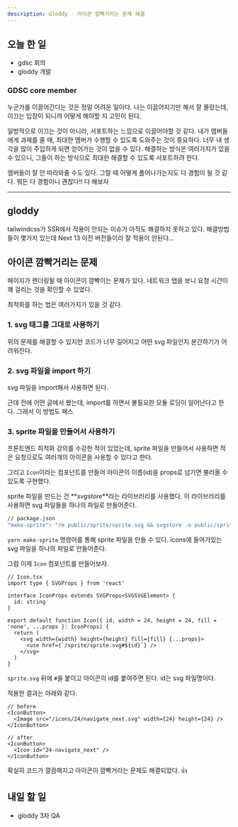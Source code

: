 ```yaml
---
description: Gloddy - 아이콘 깜빡거리는 문제 해결
---
```


## 오늘 한 일

- gdsc 회의
- gloddy 개발

### GDSC core member

누군가를 이끌어간다는 것은 정말 어려운 일이다. 나는 이끌어지기만 해서 잘 몰랐는데, 이끄는 입장이 되니까 어떻게 해야할 지 고민이 된다.

일방적으로 이끄는 것이 아니라, 서포트하는 느낌으로 이끌어야할 것 같다. 내가 멤버들에게 과제를 줄 때, 최대한 멤버가 수행할 수 있도록 도와주는 것이 중요하다. 너무 내 생각을 많이 주입하게 되면 얻어가는 것이 없을 수 있다. 해결하는 방식은 여러가지가 있을 수 있으니, 그들이 하는 방식으로 최대한 해결할 수 있도록 서포트하려 한다.

멤버들이 잘 안 따라와줄 수도 있다. 그럴 때 어떻게 풀어나가는지도 다 경험이 될 것 같다. 뭐든 다 경험이니 괜찮다!! 다 해보자

---

## gloddy

tailwindcss가 SSR에서 적용이 안되는 이슈가 아직도 해결하지 못하고 있다. 해결방법들이 몇가지 있는데 Next 13 이전 버전들이라 잘 적용이 안된다...

## 아이콘 깜빡거리는 문제

페이지가 렌더링될 때 아이콘이 깜빡이는 문제가 있다. 네트워크 탭을 보니 요청 시간이 꽤 걸리는 것을 확인할 수 있었다.

최적화를 하는 법은 여러가지가 있을 것 같다.

### 1. svg 태그를 그대로 사용하기

위의 문제를 해결할 수 있지만 코드가 너무 길어지고 어떤 svg 파일인지 분간하기가 어려워진다.

### 2. svg 파일을 import 하기

svg 파일을 import해서 사용하면 된다.

근데 전에 어떤 글에서 봤는데, import를 하면서 불필요한 모듈 로딩이 일어난다고 한다. 그래서 이 방법도 패스

### 3. sprite 파일을 만들어서 사용하기

프론트엔드 최적화 강의를 수강한 적이 있었는데, sprite 파일을 만들어서 사용하면 적은 요청으로도 여러개의 아이콘을 사용할 수 있다고 한다.

그리고 `Icon`이라는 컴포넌트를 만들어 아이콘의 이름(id)을 props로 넘기면 불러올 수 있도록 구현했다.

sprite 파일을 만드는 건 **_svgstore_**라는 라이브러리를 사용했다. 이 라이브러리를 사용하면 svg 파일들을 하나의 파일로 만들어준다.

```bash
// package.json
"make-sprite": "rm public/sprite/sprite.svg && svgstore -o public/sprite/sprite.svg public/sprite/icons/**/*.svg"
```

`yarn make-sprite` 명령어를 통해 sprite 파일을 만들 수 있다. icons에 들어가있는 svg 파일을 하나의 파일로 만들어준다.

그럼 이제 `Icon` 컴포넌트를 만들어보자.

```tsx
// Icon.tsx
import type { SVGProps } from 'react'

interface IconProps extends SVGProps<SVGSVGElement> {
  id: string
}

export default function Icon({ id, width = 24, height = 24, fill = 'none', ...props }: IconProps) {
  return (
    <svg width={width} height={height} fill={fill} {...props}>
      <use href={`/sprite/sprite.svg#${id}`} />
    </svg>
  )
}
```

`sprite.svg` 뒤에 `#`을 붙이고 아이콘의 id를 붙여주면 된다. id는 svg 파일명이다.

적용한 결과는 아래와 같다.

```tsx
// before
<IconButton>
  <Image src="/icons/24/navigate_next.svg" width={24} height={24} />
</IconButton>

// after
<IconButton>
  <Icon id="24-navigate_next" />
</IconButton>
```

확실히 코드가 깔끔해지고 아이콘이 깜빡거리는 문제도 해결되었다. 👍

## 내일 할 일

- gloddy 3차 QA
